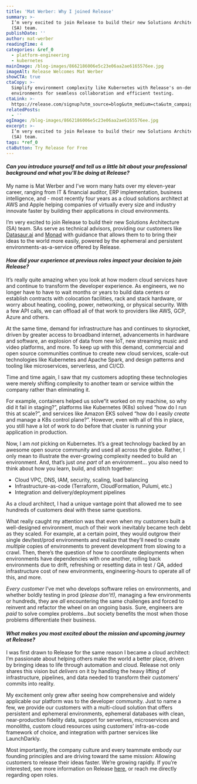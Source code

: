 ```yaml
---
title: 'Mat Werber: Why I joined Release'
summary: >-
  I’m very excited to join Release to build their new Solutions Architecture
  (SA) team.
publishDate: ''
author: mat-werber
readingTime: 4
categories: &ref_0
  - platform-engineering
  - kubernetes
mainImage: /blog-images/8662186006e5c23e06aa2ae6165576ee.jpg
imageAlt: Release Welcomes Mat Werber
showCTA: true
ctaCopy: >-
  Simplify environment complexity like Kubernetes with Release's on-demand
  environments for seamless collaboration and efficient testing.
ctaLink: >-
  https://release.com/signup?utm_source=blog&utm_medium=cta&utm_campaign=blog-cta&utm_content=mat-werber-why-i-joined-release
relatedPosts:
  - ''
ogImage: /blog-images/8662186006e5c23e06aa2ae6165576ee.jpg
excerpt: >-
  I’m very excited to join Release to build their new Solutions Architecture
  (SA) team.
tags: *ref_0
ctaButton: Try Release for Free
---
```


#### _Can you introduce yourself and tell us a little bit about your professional background and what you'll be doing at Release?_

My name is Mat Werber and I’ve worn many hats over my eleven-year career, ranging from IT & financial auditor, ERP implementation, business intelligence, and - most recently four years as a cloud solutions architect at AWS and Apple helping companies of virtually every size and industry innovate faster by building their applications in cloud environments. 

I’m very excited to join Release to build their new Solutions Architecture (SA) team. SAs serve as technical advisors, providing our customers like [Datasaur.ai](https://releasehub.com/casestudy/datasaurai) and [Monad](https://releasehub.com/casestudy/monad) with guidance that allows them to to bring their ideas to the world more easily, powered by the ephemeral and persistent environments-as-a-service offered by Release. 

#### _How did your experience at previous roles impact your decision to join Release?_ 

It’s really quite amazing when you look at how modern cloud services have and continue to transform the developer experience. As engineers, we no longer have to have to wait months or years to build data centers or establish contracts with colocation facilities, rack and stack hardware, or worry about heating, cooling, power, networking, or physical security. With a few API calls, we can offload all of that work to providers like AWS, GCP, Azure and others.  

At the same time, demand for infrastructure has and continues to skyrocket, driven by greater access to broadband internet, advancements in hardware and software, an explosion of data from new IoT, new streaming music and video platforms, and more. To keep up with this demand, commercial and open source communities continue to create new cloud services, scale-out technologies like Kubernetes and Apache Spark, and design patterns and tooling like microservices, serverless, and CI/CD.

Time and time again, I saw that my customers adopting these technologies were merely shifting complexity to another team or service within the company rather than eliminating it. 

For example, containers helped us solve“it worked on my machine, so why did it fail in staging?”, platforms like Kubernetes (K8s) solved “how do I run this at scale?”, and services like Amazon EKS solved “how do I easily _create_ and manage a K8s control plane?”. However, even with all of this in place, you still have a lot of work to do before that cluster is running your application in production.

Now, I am _not_ picking on Kubernetes. It’s a great technology backed by an awesome open source community and used all across the globe. Rather, I only mean to illustrate the ever-growing complexity needed to build an environment. And, that’s just _one part_ of an environment… you also need to think about how you learn, build, and stitch together:  
*   Cloud VPC, DNS, IAM, security, scaling, load balancing
*   Infrastructure-as-code (Terraform, CloudFormation, Pulumi, etc.)
*   Integration and delivery/deployment pipelines

As a cloud architect, I had a unique vantage point that allowed me to see hundreds of customers deal with these same questions.  

What really caught my attention was that even when my customers built a well-designed environment, much of their work inevitably became tech debt as they scaled. For example, at a certain point, they would outgrow their single dev/test/prod environments and realize that they’ll need to create _multiple_ copies of environments to prevent development from slowing to a crawl. Then, there’s the question of how to coordinate deployments when environments have dependencies with one another, rolling back environments due to drift, refreshing or resetting data in test / QA, added infrastructure cost of new environments, engineering-hours to operate all of this, and more. 

_Every customer_ I’ve met who develops software relies on environments, and whether boldly testing in prod (_please don’t!),_ managing a few environments or hundreds, they are _all_ encountering the same challenges and forced to reinvent and refactor the wheel on an ongoing basis. Sure, engineers are _paid_ to solve complex problems…but society benefits the most when those problems differentiate their business.

#### _What makes you most excited about the mission and upcoming journey at Release?_

I was first drawn to Release for the same reason I became a cloud architect: I’m passionate about helping others make the world a better place, driven by bringing ideas to life through automation and cloud. Release not only shares this vision but _delivers_ on it by handling the heavy lifting of infrastructure, pipelines, and data needed to transform their customers’ commits into reality. 

My excitement only grew after seeing how comprehensive and widely applicable our platform was to the developer community. Just to name a few, we provide our customers with a multi-cloud solution that offers persistent and ephemeral environments, ephemeral databases with clean, near-production fidelity data, support for serverless, microservices and monoliths, custom cloud resources using customers’ infra-as-code framework of choice, and integration with partner services like LaunchDarkly.  

Most importantly, the company culture and every teammate embody our founding principles and are driving toward the same mission: Allowing customers to release their ideas faster. We’re growing rapidly. If you’re interested, see more information on Release [here](https://releasehub.com/company), or reach me directly regarding open roles.
